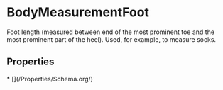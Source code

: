 
# BodyMeasurementFoot

Foot length (measured between end of the most prominent toe and the most prominent part of the heel). Used, for example, to measure socks.

## Properties

<Grid>
* [](/Properties/Schema.org/)

</Grid>

